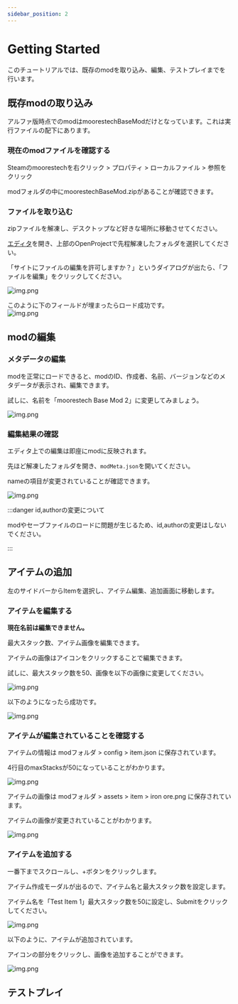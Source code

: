 ```yaml
---
sidebar_position: 2
---
```


# Getting Started
このチュートリアルでは、既存のmodを取り込み、編集、テストプレイまでを行います。

## 既存modの取り込み
アルファ版時点でのmodはmoorestechBaseModだけとなっています。これは実行ファイルの配下にあります。

### 現在のmodファイルを確認する
Steamのmoorestechを右クリック > プロパティ > ローカルファイル > 参照をクリック

modフォルダの中にmoorestechBaseMod.zipがあることが確認できます。

### ファイルを取り込む
zipファイルを解凍し、デスクトップなど好きな場所に移動させてください。

[エディタ](https://editor.moores.tech/)を開き、上部のOpenProjectで先程解凍したフォルダを選択してください。
  
「サイトにファイルの編集を許可しますか？」というダイアログが出たら、「ファイルを編集」をクリックしてください。

![img.png](img/file-edit-dialog.png)  
  
このように下のフィールドが埋まったらロード成功です。  
![img.png](img/load-success.png)

## modの編集

### メタデータの編集
modを正常にロードできると、modのID、作成者、名前、バージョンなどのメタデータが表示され、編集できます。

試しに、名前を「moorestech Base Mod 2」に変更してみましょう。

![img.png](img/getting-started-edit-name.png)

### 編集結果の確認
エディタ上での編集は即座にmodに反映されます。

先ほど解凍したフォルダを開き、`modMeta.json`を開いてください。

nameの項目が変更されていることが確認できます。

![img.png](img/edit-name-result.png)

:::danger id,authorの変更について

modやセーブファイルのロードに問題が生じるため、id,authorの変更はしないでください。

:::

## アイテムの追加
左のサイドバーからItemを選択し、アイテム編集、追加画面に移動します。

### アイテムを編集する
**現在名前は編集できません。**

最大スタック数、アイテム画像を編集できます。

アイテムの画像はアイコンをクリックすることで編集できます。

試しに、最大スタック数を50、画像を以下の画像に変更してください。

![img.png](img/iron.png)

以下のようになったら成功です。

![img.png](img/item-edit-result.png)

### アイテムが編集されていることを確認する
アイテムの情報は modフォルダ > config > item.json に保存されています。

4行目のmaxStacksが50になっていることがわかります。

![img.png](img/item-edit-result-json.png)

アイテムの画像は modフォルダ > assets > item > iron ore.png に保存されています。

アイテムの画像が変更されていることがわかります。

![img.png](img/item-edit-result-img.png)


### アイテムを追加する
一番下までスクロールし、+ボタンをクリックします。

アイテム作成モーダルが出るので、アイテム名と最大スタック数を設定します。

アイテム名を「Test Item 1」最大スタック数を50に設定し、Submitをクリックしてください。

![img.png](img/item-create.png)

以下のように、アイテムが追加されています。

アイコンの部分をクリックし、画像を追加することができます。

![img.png](img/item-create-result.png)

## テストプレイ